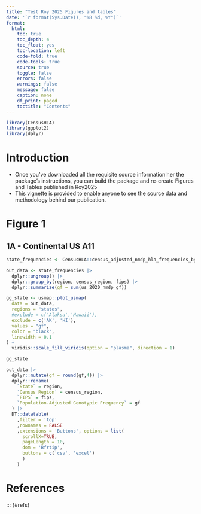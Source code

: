 ```yaml
---
title: "Test Roy 2025 Figures and tables"
date: '`r format(Sys.Date(), "%B %d, %Y")`'
format:
  html:
    toc: true
    toc_depth: 4
    toc_float: yes
    toc-location: left
    code-fold: true
    code-tools: true
    source: true
    toggle: false
    errors: false
    warnings: false
    message: false
    caption: none
    df_print: paged
    toctitle: "Contents"
---
```


```r
library(CensusHLA)
library(ggplot2)
library(dplyr)
```

# Introduction

+ Once you've downloaded all the requisite source information her the package's instructions, you can build the package and re-create Figures and Tables published in Roy2025
+ This vignette is provided to enable anyone to see the source data and methodology behind our publication.

# Figure 1

## 1A - Continental US A11 

```r
state_frequencies <- CensusHLA::census_adjusted_nmdp_hla_frequencies_by_state |> dplyr::filter(allele == 'A*11:01')

out_data <- state_frequencies |>
  dplyr::ungroup() |>
  dplyr::group_by(region, census_region, fips) |>
  dplyr::summarize(gf = sum(us_2020_nmdp_gf))

gg_state <- usmap::plot_usmap(
  data = out_data,
  regions = "states",
  #exclude = c('Alaksa','Hawaii'),
  exclude = c('AK', 'HI'),
  values = "gf",
  color = "black",
  linewidth = 0.1
) +
  viridis::scale_fill_viridis(option = "plasma", direction = 1)
```


```r
gg_state
```

```r
out_data |> 
  dplyr::mutate(gf = round(gf,4)) |> 
  dplyr::rename(
    `State` = region,
    `Census Region` = census_region,
    `FIPS` = fips,
    `Population-Adjusted Genotypic Frequency` = gf
  ) |>
  DT::datatable(
    ,filter = 'top'
    ,rownames = FALSE
    ,extensions = 'Buttons', options = list(
      scrollX=TRUE,
      pageLength = 10,
      dom = 'Bfrtip',
      buttons = c('csv', 'excel')
      )
    )
```


# References

::: {#refs}
